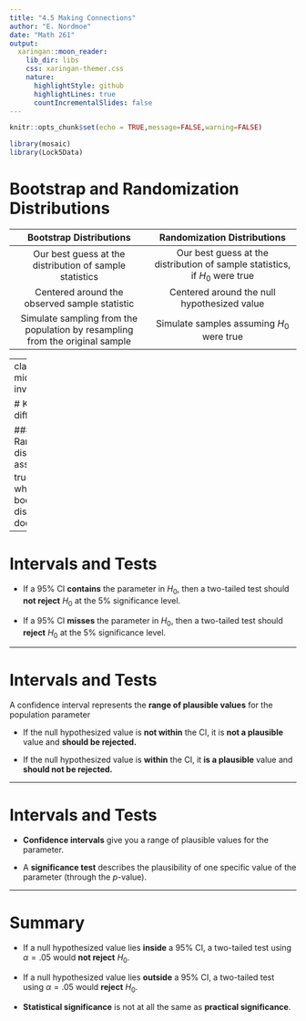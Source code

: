 ```yaml
---
title: "4.5 Making Connections"
author: "E. Nordmoe"
date: "Math 261"
output:
  xaringan::moon_reader:
    lib_dir: libs
    css: xaringan-themer.css
    nature:
      highlightStyle: github
      highlightLines: true
      countIncrementalSlides: false
---
```


```r
knitr::opts_chunk$set(echo = TRUE,message=FALSE,warning=FALSE)
```


```r
library(mosaic)
library(Lock5Data)
```


# Bootstrap and Randomization Distributions

 Bootstrap Distributions | Randomization Distributions  
:----------------------------:|:------------------------------:
Our best guess at the distribution of sample statistics | Our best guess at the distribution of sample statistics, if $H_0$ were true   
Centered around the observed sample statistic | Centered around the null hypothesized value  
Simulate sampling from the population by resampling from the original sample |   Simulate samples assuming $H_0$ were true  


---
class:center, middle, inverse

# Key difference  

### Randomization distribution assumes $H_0$ true, <br> while a bootstrap distribution does *not*

---

# Intervals and Tests


* If a 95% CI **contains** the parameter in $H_0$, then a two-tailed test should **not reject** $H_0$ at the 5% significance level.

* If a 95% CI **misses** the parameter in $H_0$, then a two-tailed test should **reject** $H_0$ at the 5% significance level.

---

# Intervals and Tests

A confidence interval represents the **range of plausible values** for the population parameter

* If the null hypothesized value is **not within** the CI, it is **not a plausible** value and **should be rejected.**  

* If the null hypothesized value is **within** the CI, it **is a plausible** value and **should not be rejected.**  

---

# Intervals and Tests

* **Confidence intervals** give you a range of plausible values for the parameter.

* A **significance test** describes the plausibility of one specific value of the parameter (through the $p$-value).

---


# Summary

*  If a null hypothesized value lies **inside** a 95% CI, a two-tailed test using $\alpha=.05$ would **not reject** $H_0$.  

*  If a null hypothesized value lies **outside** a 95% CI, a two-tailed test using $\alpha=.05$ would **reject** $H_0$.  

* **Statistical significance** is not at all the same as **practical significance**. 


